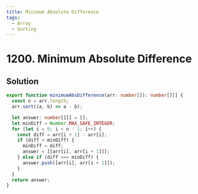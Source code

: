 ```yaml
---
title: Minimum Absolute Difference
tags:
  - Array
  - Sorting
---
```


# 1200. Minimum Absolute Difference

<Badges>
  <LevelBadge level="easy" />
  <TopicBadge name="Array" slug="array" />
  <TopicBadge name="Sorting" slug="sorting" />
</Badges>

## Solution

```typescript filename="solution.ts" copy
export function minimumAbsDifference(arr: number[]): number[][] {
  const n = arr.length;
  arr.sort((a, b) => a - b);

  let answer: number[][] = [];
  let minDiff = Number.MAX_SAFE_INTEGER;
  for (let i = 0; i < n - 1; i++) {
    const diff = arr[i + 1] - arr[i];
    if (diff < minDiff) {
      minDiff = diff;
      answer = [[arr[i], arr[i + 1]]];
    } else if (diff === minDiff) {
      answer.push([arr[i], arr[i + 1]]);
    }
  }
  return answer;
}
```

<ProblemLink
  codingSite="leetcode"
  href="https://leetcode.com/problems/minimum-absolute-difference"
  title="Minimum Absolute Difference"
/>
